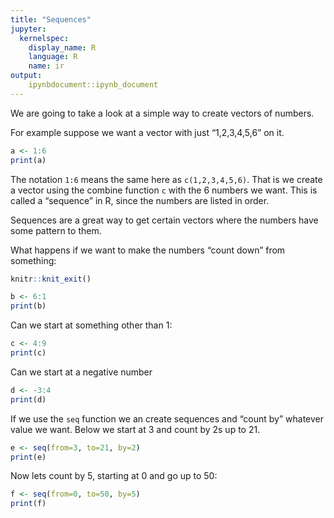 ```yaml
---
title: "Sequences"
jupyter:
  kernelspec:
    display_name: R
    language: R
    name: ir
output:
    ipynbdocument::ipynb_document
---
```


We are going to take a look at a simple way to create vectors of numbers.   

For example suppose we want a vector with just "1,2,3,4,5,6" on it.

```r
a <- 1:6
print(a)
```

The notation `1:6` means the same here as `c(1,2,3,4,5,6)`. That is we create a vector using the combine function `c` with the 6 numbers we want. This is called a "sequence" in R, since the numbers are listed in order.  

Sequences are a great way to get certain vectors where the numbers have some pattern to them.

What happens if we want to make the numbers "count down" from something:

```r
knitr::knit_exit()
```

```r
b <- 6:1
print(b)
```

Can we start at something other than 1:

```r
c <- 4:9
print(c)
```

Can we start at a negative number 

```r
d <- -3:4
print(d)
```

If we use the `seq` function we an create sequences and "count by" whatever value we want. Below we start at 3 and count by 2s up to 21. 

```r
e <- seq(from=3, to=21, by=2) 
print(e)
```

Now lets count by 5, starting at 0 and go up to 50:

```r
f <- seq(from=0, to=50, by=5) 
print(f)
```
